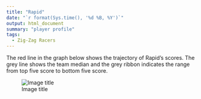 ```yaml
---
title: "Rapid"
date: "`r format(Sys.time(), '%d %B, %Y')`"
output: html_document
summary: "player profile"
tags:
  - Zig-Zag Racers
---
```


The red line in the graph below shows the trajectory of Rapid's scores. The grey line shows the team median and the grey ribbon indicates the range from top five score to bottom five score.

![Image title](Rapid.jpg)
